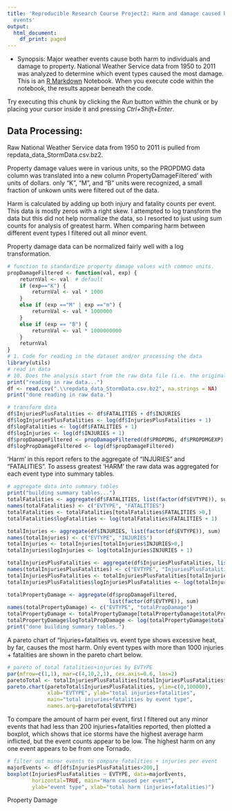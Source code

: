 ```yaml
---
title: 'Reproducible Research Course Project2: Harm and damage caused by major weather
  events'
output:
  html_document:
    df_print: paged
---
```

* Synopsis:
Major weather events cause both harm to individuals and damage to property. National Weather Service data from 1950 to 2011 was analyzed to determine which event types caused the most damage.  
This is an [R Markdown](http://rmarkdown.rstudio.com) Notebook. When you execute code within the notebook, the results appear beneath the code. 

Try executing this chunk by clicking the *Run* button within the chunk or by placing your cursor inside it and pressing *Ctrl+Shift+Enter*. 

## Data Processing:
Raw National Weather Service data from 1950 to 2011 is pulled from repdata_data_StormData.csv.bz2.

Property damage values were in various units, so the PROPDMG data column was translated into a new column PropertyDamageFiltered' with units of dollars.  only "K", "M", and "B" units were recognized, a small fraction of unkown units were filtered out of the data.

Harm is calculated by adding up both injury and fatality counts per event.  This data is mostly zeros with a right skew.  I attempted to log transform the data but this did not help normalize the data, so I resorted to just using sum counts for analysis of greatest harm.  When comparing harm between different event types I filtered out all minor event.

Property damage data can be normalized fairly well with a log transformation.
```r
# function to standardize property damage values with common units.
propDamageFiltered <- function(val, exp) {
    returnVal <- val  # default
    if (exp=="K") {
        returnVal <- val * 1000
    }
    else if (exp =="M" | exp =="m") {
        returnVal <- val * 1000000
    }
    else if (exp == "B") {
        returnVal <- val * 1000000000
    }
    returnVal
}
# 1. Code for reading in the dataset and/or processing the data
library(utils)
# read in data
# 10. Does the analysis start from the raw data file (i.e. the original .csv.bz2 file)?
print("reading in raw data...")
df <- read.csv(".\\repdata_data_StormData.csv.bz2", na.strings = NA)
print("done reading in raw data.")

# transform data
df$InjuriesPlusFatalities <- df$FATALITIES + df$INJURIES
df$logInjuriesPlusFatalities <- log(df$InjuriesPlusFatalities + 1)
df$logFatalities <- log(df$FATALITIES + 1)
df$logInjuries <- log(df$INJURIES + 1)
df$propDamageFiltered <- propDamageFiltered(df$PROPDMG, df$PROPDMGEXP)
df$logPropDamageFiltered <- log(df$propDamageFiltered)
```

'Harm' in this report refers to the aggregate of "INJURIES" and "FATALITIES".  To assess greatest 'HARM' the raw data was aggregated for each event type into summary tables.
```r
# aggregate data into summary tables
print("building summary tables...")
totalFatalities <- aggregate(df$FATALITIES, list(factor(df$EVTYPE)), sum)
names(totalFatalities) <- c("EVTYPE", "FATALITIES")
totalFatalities <- totalFatalities[totalFatalities$FATALITIES >0,]
totalFatalities$logFatalities <- log(totalFatalities$FATALITIES + 1)

totalInjuries <- aggregate(df$INJURIES, list(factor(df$EVTYPE)), sum)
names(totalInjuries) <- c("EVTYPE", "INJURIES")
totalInjuries <- totalInjuries[totalInjuries$INJURIES>0,]
totalInjuries$logInjuries <- log(totalInjuries$INJURIES + 1)

totalInjuriesPlusFatalities <- aggregate(df$InjuriesPlusFatalities, list(factor(df$EVTYPE)), sum)
names(totalInjuriesPlusFatalities) <- c("EVTYPE", "InjuriesPlusFatalities")
totalInjuriesPlusFatalities <- totalInjuriesPlusFatalities[totalInjuriesPlusFatalities$InjuriesPlusFatalities>0,]
totalInjuriesPlusFatalities$logInjuriesPlusFatalities <- log(totalInjuriesPlusFatalities$InjuriesPlusFatalities + 1)

totalPropertyDamage <- aggregate(df$propDamageFiltered,
                                 list(factor(df$EVTYPE)), sum)
names(totalPropertyDamage) <- c("EVTYPE", "totalPropDamage")
totalPropertyDamage <- totalPropertyDamage[totalPropertyDamage$totalPropDamage>0,]
totalPropertyDamage$logTotalPropDamage <- log(totalPropertyDamage$totalPropDamage + 1)
print("done building summary tables.")
```

A pareto chart of "Injuries+fatalities vs. event type shows excessive heat, by far, causes the most harm.  Only event types with more than 1000 injuries + fatalities are shown in the pareto chart below.
```r
# pareto of total fatalities+injuries by EVTYPE
par(mfrow=c(1,1), mar=c(4,10,2,1), cex.axis=0.6, las=2)
paretoTotal <- totalInjuriesPlusFatalities[totalInjuriesPlusFatalities$InjuriesPlusFatalities>1000,]
pareto.chart(paretoTotal$InjuriesPlusFatalities, ylim=c(0,100000),
             xlab="EVTYPE", ylab="total injuries+fatalities",
             main="total injuries+fatalities by event type",
             names.arg=paretoTotal$EVTYPE)
```
To compare the amount of harm per event, first I filtered out any minor events that had less than 200 injuries+fatalities reported, then plotted a boxplot, which shows that ice storms have the highest average harm inflicted, but the event counts appear to be low.  The highest harm on any one event appears to be from one Tornado.
```r
# filter out minor events to compare fatalities + injuries per event
majorEvents <- df[df$InjuriesPlusFatalities>200,]
boxplot(InjuriesPlusFatalities ~ EVTYPE, data=majorEvents,
        horizontal=TRUE, main="Harm caused per event",
        ylab="event type", xlab="total harm (injuries+fatalities)")
```

Property Damage
```r

```

